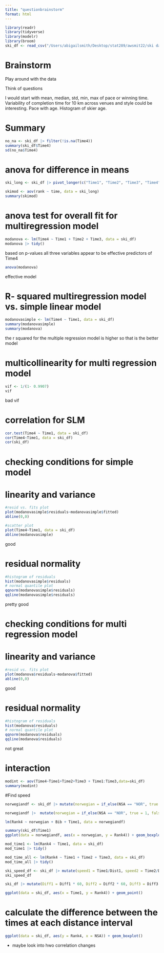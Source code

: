 ```yaml
---
title: "questionbrainstorm"
format: html
---
```


```r
library(readr)
library(tidyverse)
library(modelr)
library(broom)
ski_df <- read_csv("/Users/abigailsmith/Desktop/stat289/awsmit22/ski data/W10kTro_2257.csv")
```

# Brainstorm

Play around with the data

Think of questions

I would start with mean, median, std, min, max of pace or winning time. Variability of completion time for 10 km across venues and style could be interesting. Pace with age. Histogram of skier age.

# Summary

```r
no_na <- ski_df |> filter(!is.na(Time4))
summary(ski_df$Time4)
sd(no_na$Time4)

```

# anova for difference in means

```r
ski_long <- ski_df |> pivot_longer(c("Time1", "Time2", "Time3", "Time4"), names_to = "timeinterval", values_to = "time") |> pivot_longer(c("Rank1", "Rank2", "Rank3", "Rank4"), names_to = "rankinterval", values_to = "rank") |> relocate(time, timeinterval, rankinterval, rank)
```

```r
skimod <- aov(rank ~ time, data = ski_long)
summary(skimod)
```


# anova test for overall fit for multiregression model

```r
modanova <- lm(Time4 ~ Time1 + Time2 + Time3, data = ski_df)
modanova |> tidy()
```

based on p-values all three variables appear to be effective predictors of Time4

```r
anova(modanova)
```

effective model

# R- squared  multiregression model vs. simple linear model
```r
modanovasimple <- lm(Time4 ~ Time1, data = ski_df)
summary(modanovasimple)
summary(modanova)
```

the r squared for the multiple regression model is higher so that is the better model

# multicollinearity for multi regression model

```r
vif <- 1/(1- 0.9907)
vif
```
bad vif

# correlation for SLM

```r
cor.test(Time4 ~ Time1, data = ski_df)
cor(Time4~Time1, data = ski_df)
cor(ski_df)
```



# checking conditions for simple model

# linearity and variance
```r
#resid vs. fits plot
plot(modanovasimple$residuals~modanovasimple$fitted)
abline(0,0)

#scatter plot
plot(Time4~Time1, data = ski_df)
abline(modanovasimple)
```

good


# residual normality
```r
#histogram of residuals
hist(modanovasimple$residuals)
# normal quantile plot
qqnorm(modanovasimple$residuals)
qqline(modanovasimple$residuals)
```
pretty good

# checking conditions for multi regression model

# linearity and variance
```r
#resid vs. fits plot
plot(modanova$residuals~modanova$fitted)
abline(0,0)
```

good


# residual normality
```r
#histogram of residuals
hist(modanova$residuals)
# normal quantile plot
qqnorm(modanova$residuals)
qqline(modanova$residuals)
```
not great

# interaction
```r
modint <- aov(Time4~Time1+Time2+Time3 + Time1:Time3,data=ski_df)
summary(modint)
```

#Find speed

```r
norwegiandf <- ski_df |> mutate(norwegian = if_else(NSA == "NOR", true = "yes", false = "no")) |> relocate(norwegian)

norwegiandf |>  mutate(norwegian = if_else(NSA == "NOR", true = 1, false = 0))  |> group_by(norwegian) |> summarise(prop = mean(norwegian))

lm(Rank4 ~ norwegian + Bib + Time1, data = norwegiandf)

summary(ski_df$Time1)
ggplot(data = norwegiandf, aes(x = norwegian, y = Rank4)) + geom_boxplot()
```

```r
mod_time1 <- lm(Rank4 ~ Time1, data = ski_df)
mod_time1 |> tidy()
```

```r
mod_time_all <- lm(Rank4 ~ Time1 + Time2 + Time3, data = ski_df)
mod_time_all |> tidy()
```

```r
ski_speed_df <- ski_df |> mutate(speed1 = Time1/Dist1, speed2 = Time2/Dist2, speed3 = Time3/Dist3, speed4 = Time4/Dist4)
ski_speed_df

ski_df |> mutate(Diff1 = Diff1 * 60, Diff2 = Diff2 * 60, Diff3 = Diff3 * 60, Diff4 = Diff4 *60)
```

```r
ggplot(data = ski_df, aes(x = Time1, y = Rank4)) + geom_point()
```

# calculate the difference between the times at each distance interval

```r
ggplot(data = ski_df, aes(y = Rank4, x = NSA)) + geom_boxplot()
```

* maybe look into hwo correlation changes
